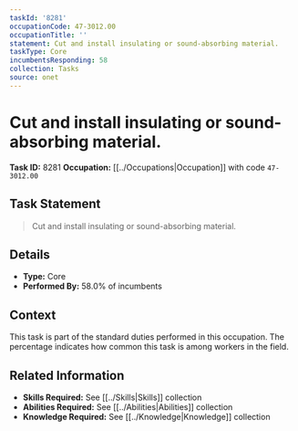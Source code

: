 ```yaml
---
taskId: '8281'
occupationCode: 47-3012.00
occupationTitle: ''
statement: Cut and install insulating or sound-absorbing material.
taskType: Core
incumbentsResponding: 58
collection: Tasks
source: onet
---
```

# Cut and install insulating or sound-absorbing material.

**Task ID:** 8281
**Occupation:** [[../Occupations|Occupation]] with code `47-3012.00`

## Task Statement

> Cut and install insulating or sound-absorbing material.

## Details

- **Type:** Core
- **Performed By:** 58.0% of incumbents

## Context

This task is part of the standard duties performed in this occupation. The percentage indicates how common this task is among workers in the field.

## Related Information

- **Skills Required:** See [[../Skills|Skills]] collection
- **Abilities Required:** See [[../Abilities|Abilities]] collection
- **Knowledge Required:** See [[../Knowledge|Knowledge]] collection
